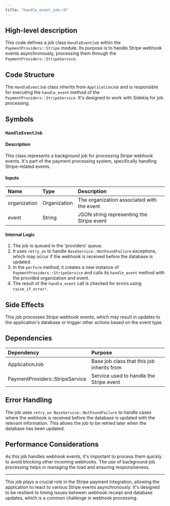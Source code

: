 ```yaml
---
title: "handle_event_job.rb"
---
```


## High-level description
This code defines a job class `HandleEventJob` within the `PaymentProviders::Stripe` module. Its purpose is to handle Stripe webhook events asynchronously, processing them through the `PaymentProviders::StripeService`.

## Code Structure
The `HandleEventJob` class inherits from `ApplicationJob` and is responsible for executing the `handle_event` method of the `PaymentProviders::StripeService`. It's designed to work with Sidekiq for job processing.

## Symbols

### `HandleEventJob`
#### Description
This class represents a background job for processing Stripe webhook events. It's part of the payment processing system, specifically handling Stripe-related events.

#### Inputs
| Name | Type | Description |
|:-----|:-----|:------------|
| organization | Organization | The organization associated with the event |
| event | String | JSON string representing the Stripe event |

#### Internal Logic
1. The job is queued in the 'providers' queue.
2. It uses `retry_on` to handle `BaseService::NotFoundFailure` exceptions, which may occur if the webhook is received before the database is updated.
3. In the `perform` method, it creates a new instance of `PaymentProviders::StripeService` and calls its `handle_event` method with the provided organization and event.
4. The result of the `handle_event` call is checked for errors using `raise_if_error!`.

## Side Effects
This job processes Stripe webhook events, which may result in updates to the application's database or trigger other actions based on the event type.

## Dependencies
| Dependency | Purpose |
|:-----------|:--------|
| ApplicationJob | Base job class that this job inherits from |
| PaymentProviders::StripeService | Service used to handle the Stripe event |

## Error Handling
The job uses `retry_on BaseService::NotFoundFailure` to handle cases where the webhook is received before the database is updated with the relevant information. This allows the job to be retried later when the database has been updated.

## Performance Considerations
As this job handles webhook events, it's important to process them quickly to avoid blocking other incoming webhooks. The use of background job processing helps in managing the load and ensuring responsiveness.

---

This job plays a crucial role in the Stripe payment integration, allowing the application to react to various Stripe events asynchronously. It's designed to be resilient to timing issues between webhook receipt and database updates, which is a common challenge in webhook processing.
